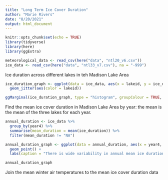 ```yaml
---
title: "Long Term Ice Cover Duration"
author: "Marie Rivers"
date: "8/20/2021"
output: html_document
---
```


```r
knitr::opts_chunk$set(echo = TRUE)
library(tidyverse)
library(here)
library(ggExtra)
```

```r
meteorological_data <- read_csv(here("data", "ntl20_v6.csv"))
ice_data <- read_csv(here("data", "ntl33_v7.csv"), na = "-999")

```
Ice duration across different lakes in teh Madison Lake Area
```r
ice_duration_graph <- ggplot(data = ice_data, aes(x = lakeid, y = ice_duration)) +
  geom_jitter(aes(color = lakeid))

ggMarginal(ice_duration_graph, type = "histogram", groupColour = TRUE, fill = "white")
```
Find the mean ice cover duration in Madison Lake Area by year:
the mean is the mean of the three lakes for each year.
```r
annual_duration <- ice_data %>% 
  group_by(year4) %>% 
  summarise(mean_duration = mean(ice_duration)) %>% 
  filter(mean_duration != "NA")

annual_duration_graph <- ggplot(data = annual_duration, aes(x = year4, y = mean_duration)) +
  geom_point() +
  labs(caption = "There is wide variability in annual mean ice duration on lakes \nin the of Madison Lake Area, however there is a slightly negative \ntrend to these values")

annual_duration_graph
```
Join the mean winter air temperatures to the mean ice cover duration data 

